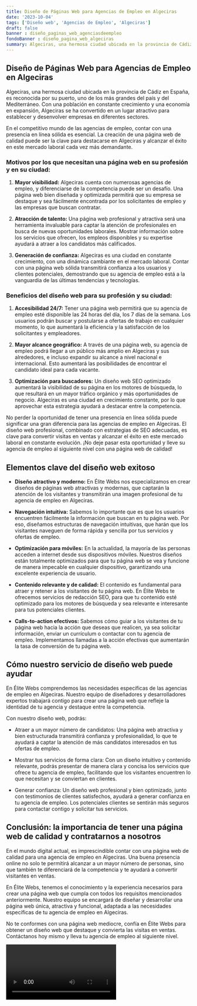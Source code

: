 ```yaml
---
title: Diseño de Páginas Web para Agencias de Empleo en Algeciras
date: '2023-10-04'
tags: ['Diseño web', 'Agencias de Empleo', 'Algeciras']
draft: false
banner : diseño_paginas_web_agenciasdeempleo
fondoBanner : diseño_pagina_web_algeciras
summary: Algeciras, una hermosa ciudad ubicada en la provincia de Cádiz en España, es reconocida por su puerto, uno de los más grandes del país y del Mediterráneo. Con una población en constante crecimiento y una economía en expansión, Algeciras se ha convertido en un lugar atractivo para establecer y desenvolver empresas en diferentes sectores.
---
```


## Diseño de Páginas Web para Agencias de Empleo en Algeciras

Algeciras, una hermosa ciudad ubicada en la provincia de Cádiz en España, es reconocida por su puerto, uno de los más grandes del país y del Mediterráneo. Con una población en constante crecimiento y una economía en expansión, Algeciras se ha convertido en un lugar atractivo para establecer y desenvolver empresas en diferentes sectores.

En el competitivo mundo de las agencias de empleo, contar con una presencia en línea sólida es esencial. La creación de una página web de calidad puede ser la clave para destacarse en Algeciras y alcanzar el éxito en este mercado laboral cada vez más demandante.

### Motivos por los que necesitan una página web en su profesión y en su ciudad:

1. **Mayor visibilidad:** Algeciras cuenta con numerosas agencias de empleo, y diferenciarse de la competencia puede ser un desafío. Una página web bien diseñada y optimizada permitirá que su empresa se destaque y sea fácilmente encontrada por los solicitantes de empleo y las empresas que buscan contratar.

2. **Atracción de talento:** Una página web profesional y atractiva será una herramienta invaluable para captar la atención de profesionales en busca de nuevas oportunidades laborales. Mostrar información sobre los servicios que ofrecen, los empleos disponibles y su expertise ayudará a atraer a los candidatos más calificados.

3. **Generación de confianza:** Algeciras es una ciudad en constante crecimiento, con una dinámica cambiante en el mercado laboral. Contar con una página web sólida transmitirá confianza a los usuarios y clientes potenciales, demostrando que su agencia de empleo está a la vanguardia de las últimas tendencias y tecnologías.

### Beneficios del diseño web para su profesión y su ciudad:

1. **Accesibilidad 24/7:** Tener una página web permitirá que su agencia de empleo esté disponible las 24 horas del día, los 7 días de la semana. Los usuarios podrán buscar y postularse a ofertas de trabajo en cualquier momento, lo que aumentará la eficiencia y la satisfacción de los solicitantes y empleadores.

2. **Mayor alcance geográfico:** A través de una página web, su agencia de empleo podrá llegar a un público más amplio en Algeciras y sus alrededores, e incluso expandir su alcance a nivel nacional e internacional. Esto aumentará las posibilidades de encontrar el candidato ideal para cada vacante.

3. **Optimización para buscadores:** Un diseño web SEO optimizado aumentará la visibilidad de su página en los motores de búsqueda, lo que resultará en un mayor tráfico orgánico y más oportunidades de negocio. Algeciras es una ciudad en crecimiento constante, por lo que aprovechar esta estrategia ayudará a destacar entre la competencia.

No perder la oportunidad de tener una presencia en línea sólida puede significar una gran diferencia para las agencias de empleo en Algeciras. El diseño web profesional, combinado con estrategias de SEO adecuadas, es clave para convertir visitas en ventas y alcanzar el éxito en este mercado laboral en constante evolución. ¡No deje pasar esta oportunidad y lleve su agencia de empleo al siguiente nivel con una página web de calidad!

<GifSeo />

<Cta />

## Elementos clave del diseño web exitoso

- **Diseño atractivo y moderno:** En Élite Webs nos especializamos en crear diseños de páginas web atractivas y modernas, que captarán la atención de los visitantes y transmitirán una imagen profesional de tu agencia de empleo en Algeciras.

- **Navegación intuitiva:** Sabemos lo importante que es que los usuarios encuentren fácilmente la información que buscan en tu página web. Por eso, diseñamos estructuras de navegación intuitivas, que harán que los visitantes naveguen de forma rápida y sencilla por tus servicios y ofertas de empleo.

- **Optimización para móviles:** En la actualidad, la mayoría de las personas acceden a internet desde sus dispositivos móviles. Nuestros diseños están totalmente optimizados para que tu página web se vea y funcione de manera impecable en cualquier dispositivo, garantizando una excelente experiencia de usuario.

- **Contenido relevante y de calidad:** El contenido es fundamental para atraer y retener a los visitantes de tu página web. En Élite Webs te ofrecemos servicios de redacción SEO, para que tu contenido esté optimizado para los motores de búsqueda y sea relevante e interesante para tus potenciales clientes.

- **Calls-to-action efectivos:** Sabemos cómo guiar a los visitantes de tu página web hacia la acción que deseas que realicen, ya sea solicitar información, enviar un currículum o contactar con tu agencia de empleo. Implementamos llamadas a la acción efectivas que aumentarán la tasa de conversión de tu página web.

## Cómo nuestro servicio de diseño web puede ayudar

En Élite Webs comprendemos las necesidades específicas de las agencias de empleo en Algeciras. Nuestro equipo de diseñadores y desarrolladores expertos trabajará contigo para crear una página web que refleje la identidad de tu agencia y destaque entre la competencia.

Con nuestro diseño web, podrás:

- Atraer a un mayor número de candidatos: Una página web atractiva y bien estructurada transmitirá confianza y profesionalidad, lo que te ayudará a captar la atención de más candidatos interesados en tus ofertas de empleo.

- Mostrar tus servicios de forma clara: Con un diseño intuitivo y contenido relevante, podrás presentar de manera clara y concisa los servicios que ofrece tu agencia de empleo, facilitando que los visitantes encuentren lo que necesitan y se conviertan en clientes.

- Generar confianza: Un diseño web profesional y bien optimizado, junto con testimonios de clientes satisfechos, ayudará a generar confianza en tu agencia de empleo. Los potenciales clientes se sentirán más seguros para contactar contigo y solicitar tus servicios.

## Conclusión: la importancia de tener una página web de calidad y contratarnos a nosotros

En el mundo digital actual, es imprescindible contar con una página web de calidad para una agencia de empleo en Algeciras. Una buena presencia online no solo te permitirá alcanzar a un mayor número de personas, sino que también te diferenciará de la competencia y te ayudará a convertir visitantes en ventas.

En Élite Webs, tenemos el conocimiento y la experiencia necesarios para crear una página web que cumpla con todos los requisitos mencionados anteriormente. Nuestro equipo se encargará de diseñar y desarrollar una página web única, atractiva y funcional, adaptada a las necesidades específicas de tu agencia de empleo en Algeciras.

No te conformes con una página web mediocre, confía en Élite Webs para obtener un diseño web que destaque y convierta las visitas en ventas. Contáctanos hoy mismo y lleva tu agencia de empleo al siguiente nivel.

<Video />

<CtaBot job='Agencias de Empleo' city='Algeciras'/>

<Gmaps query='Algeciras+españa+maps' />